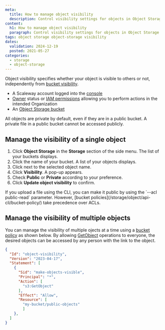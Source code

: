 ```yaml
---
meta:
  title: How to manage object visibility
  description: Control visibility settings for objects in Object Storage.
content:
  h1: How to manage object visibility
  paragraph: Control visibility settings for objects in Object Storage.
tags: object storage object-storage visibility
dates:
  validation: 2024-12-19
  posted: 2021-05-27
categories:
  - storage
  - object-storage
---
```


Object visibility specifies whether your object is visible to others or not, independently from [bucket visibility](/storage/object/concepts/#visibility).

<Macro id="requirements" />

- A Scaleway account logged into the [console](https://console.scaleway.com)
- [Owner](/identity-and-access-management/iam/concepts/#owner) status or [IAM permissions](/identity-and-access-management/iam/concepts/#permission) allowing you to perform actions in the intended Organization
- An [Object Storage bucket](/storage/object/how-to/create-a-bucket/)

<Message type="note">
  All objects are private by default, even if they are in a public bucket. A private file in a public bucket cannot be accessed publicly.
</Message>

## Manage the visibility of a single object

1. Click **Object Storage** in the **Storage** section of the side menu. The list of your buckets displays.
2. Click the name of your bucket. A list of your objects displays.
3. Click <Icon name="more" /> next to the selected object name.
4. Click **Visibility**. A pop-up appears.
5. Check **Public** or **Private** according to your preference.
6. Click **Update object visibility** to confirm.

<Message type="tip">
If you upload a file using the CLI, you can make it public by using the `--acl public-read` parameter. However, [bucket policies](/storage/object/api-cli/bucket-policy/) take precedence over ACLs.
</Message>

## Manage the visibility of multiple objects

You can manage the visibility of multiple ojects at a time using a [bucket policy](/storage/object/api-cli/bucket-policy/) as shown below. By allowing [GetObject](/storage/object/api-cli/object-operations/#getobject) operations to everyone, the desired objects can be accessed by any person with the link to the object.

```json
{
  "Id": "object-visibility",
  "Version": "2023-04-17",
  "Statement": [
    {
      "Sid": "make-objects-visible",
      "Principal": "*",
      "Action": [
        "s3:GetObject"
      ],
      "Effect": "Allow",
      "Resource": [
        "my-bucket/public-objects"
        ]
    },
  ]
}
```
